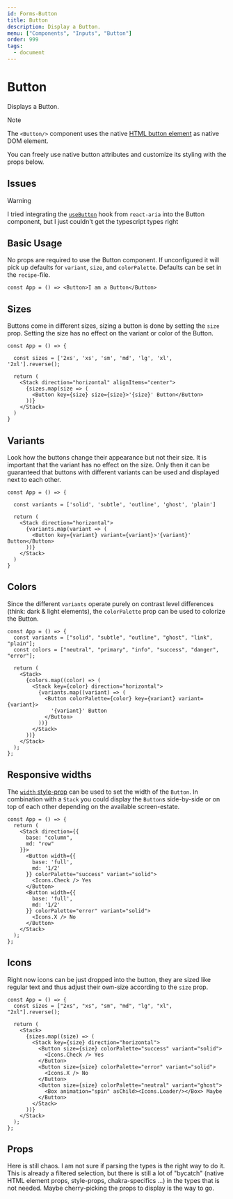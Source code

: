 ```yaml
---
id: Forms-Button
title: Button
description: Display a Button.
menu: ["Components", "Inputs", "Button"]
order: 999
tags:
  - document
---
```


# Button

Displays a Button.

> [!NOTE]  
> The `<Button/>` component uses the native [HTML button element](https://developer.mozilla.org/en-US/docs/Web/HTML/Element/button) as native DOM element.
>
> You can freely use native button attributes and customize its styling with the props below.

## Issues

> [!WARNING]  
> I tried integrating the [`useButton`](https://react-spectrum.adobe.com/react-aria/useButton.html) hook from `react-aria` into the Button component,
> but I just couldn't get the typescript types right

## Basic Usage

No props are required to use the Button component. If unconfigured it will pick up defaults
for `variant`, `size`, and `colorPalette`. Defaults can be set in the `recipe`-file.

```jsx-live
const App = () => <Button>I am a Button</Button>
```

## Sizes

Buttons come in different sizes, sizing a button is done by setting the `size` prop. Setting the size
has no effect on the variant or color of the Button.

```jsx-live
const App = () => {

  const sizes = ['2xs', 'xs', 'sm', 'md', 'lg', 'xl', '2xl'].reverse();

  return (
    <Stack direction="horizontal" alignItems="center">
      {sizes.map(size => (
        <Button key={size} size={size}>'{size}' Button</Button>
      ))}
    </Stack>
  )
}
```

## Variants

Look how the buttons change their appearance but not their size. It is important
that the variant has no effect on the size. Only then it can be guaranteed that
buttons with different variants can be used and displayed next to each other.

```jsx-live
const App = () => {

  const variants = ['solid', 'subtle', 'outline', 'ghost', 'plain']

  return (
    <Stack direction="horizontal">
      {variants.map(variant => (
        <Button key={variant} variant={variant}>'{variant}' Button</Button>
      ))}
    </Stack>
  )
}
```

## Colors

Since the different `variants` operate purely on contrast level differences (think: dark & light elements),
the `colorPalette` prop can be used to colorize the Button.

```jsx-live
const App = () => {
  const variants = ["solid", "subtle", "outline", "ghost", "link", "plain"];
  const colors = ["neutral", "primary", "info", "success", "danger", "error"];

  return (
    <Stack>
      {colors.map((color) => (
        <Stack key={color} direction="horizontal">
          {variants.map((variant) => (
            <Button colorPalette={color} key={variant} variant={variant}>
              '{variant}' Button
            </Button>
          ))}
        </Stack>
      ))}
    </Stack>
  );
};
```

## Responsive widths

The [`width` style-prop](/style-props/sizing#width) can be used to set the width of the `Button`.
In combination with a `Stack` you could display the `Button`s side-by-side or on top of each other
depending on the available screen-estate.

```jsx-live
const App = () => {
  return (
    <Stack direction={{
      base: "column",
      md: "row"
    }}>
      <Button width={{
        base: 'full',
        md: '1/2'
      }} colorPalette="success" variant="solid">
        <Icons.Check /> Yes
      </Button>
      <Button width={{
        base: 'full',
        md: '1/2'
      }} colorPalette="error" variant="solid">
        <Icons.X /> No
      </Button>
    </Stack>
  );
};
```

## Icons

Right now icons can be just dropped into the button, they are sized like regular text and thus
adjust their own-size according to the `size` prop.

```jsx-live
const App = () => {
  const sizes = ["2xs", "xs", "sm", "md", "lg", "xl", "2xl"].reverse();

  return (
    <Stack>
      {sizes.map((size) => (
        <Stack key={size} direction="horizontal">
          <Button size={size} colorPalette="success" variant="solid">
            <Icons.Check /> Yes
          </Button>
          <Button size={size} colorPalette="error" variant="solid">
            <Icons.X /> No
          </Button>
          <Button size={size} colorPalette="neutral" variant="ghost">
            <Box animation="spin" asChild><Icons.Loader/></Box> Maybe
          </Button>
        </Stack>
      ))}
    </Stack>
  );
};
```

## Props

Here is still chaos. I am not sure if parsing the types is the right way to do it. This is already a filtered selection, but there is still a lot
of "bycatch" (native HTML element props, style-props, chakra-specifics ...) in the types that is not needed.
Maybe cherry-picking the props to display is the way to go.

<PropTable id="Button" />
